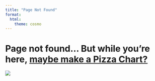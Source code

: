 ```yaml
---
title: "Page Not Found"
format:
  html:
    theme: cosmo
---
```


# Page not found... But while you're here, [maybe make a Pizza Chart?](https://www.robinkoetsier.nl/tutorials/radarpizzachart/)

![](images/404.png)
